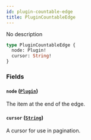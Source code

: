 ```yaml
---
id: plugin-countable-edge
title: PluginCountableEdge
---
```



No description

```graphql
type PluginCountableEdge {
  node: Plugin!
  cursor: String!
}
```


### Fields

#### `node` ([`Plugin`](../../../developer/api-reference/objects/plugin))

The item at the end of the edge.


#### `cursor` ([`String`](../../../developer/api-reference/scalars/string))

A cursor for use in pagination.




